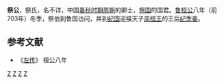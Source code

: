 {{for|[[西周|西周]]初年第一代祭公|祭公 (周公之子)}}
{{模板:Infobox 先秦人物
|名称= 祭公
|图像=
|图说=
|姓=[[姬姓|姬]]
|氏=祭
|名=
|字=
|别名=
|别字=
|谥号=
|时代=春秋
|国家=[[祭国|祭]] 
|身份=[[周朝|周朝]]卿士、[[祭国|祭国]]国君
|出生=
|逝世=
|在位=
|父=
|母=
|正妻=
|妾=
|子女=
|太子=
}}
'''祭公'''，祭氏，名不详，中国[[春秋时期|春秋时期]][[周朝|周朝]]的卿士，[[祭国|祭国]]的国君。[[鲁桓公|鲁桓公]]八年（前703年）冬季，祭伯到鲁国访问，并到[[纪国|纪国]]迎接天子[[周桓王|周桓王]]的王后[[纪季姜|纪季姜]]。

==参考文献==
*《[[左传|左传]]》 桓公八年

[[Category:春秋战国政治人物|Z]]
[[Category:周朝人|Z]]
[[Category:春秋人|Z]]
[[Category:姬姓|Z]]